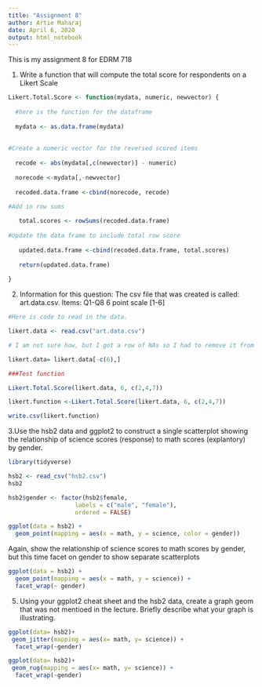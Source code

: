 ---
title: "Assignment 8"
author: Artie Maharaj
date: April 6, 2020
output: html_notebook
---
This is my assignment 8 for EDRM 718

1. Write a function that will compute the total score for respondents on a Likert Scale

```{r}
Likert.Total.Score <- function(mydata, numeric, newvector) {
  
  #here is the function for the dataframe
  
  mydata <- as.data.frame(mydata)
  
  
#Create a numeric vector for the reversed scored items
  
  recode <- abs(mydata[,c(newvector)] - numeric)
  
  norecode <-mydata[,-newvector]
  
  recoded.data.frame <-cbind(norecode, recode)
  
#Add in row sums  

   total.scores <- rowSums(recoded.data.frame)
  
#Update the data frame to include total row score
   
   updated.data.frame <-cbind(recoded.data.frame, total.scores)
    
   return(updated.data.frame)
 
}
```

2. Information for this question:
The csv file that was created is called: art.data.csv. 
Items: Q1-Q8
6 point scale [1-6]

```{r}

#Here is code to read in the data. 

likert.data <- read.csv("art.data.csv")

# I am not sure how, but I got a row of NAs so I had to remove it from the data frame.

likert.data= likert.data[-c(6),] 

###Test function

Likert.Total.Score(likert.data, 6, c(2,4,7))

likert.function <-Likert.Total.Score(likert.data, 6, c(2,4,7))

write.csv(likert.function)

```
3.Use the hsb2 data and ggplot2 to construct a single scatterplot showing the relationship of science scores (response) to math scores (explantory) by gender.

```{r}
library(tidyverse)

hsb2 <- read_csv("hsb2.csv")
hsb2

hsb2$gender <- factor(hsb2$female,
                   labels = c("male", "female"),
                   ordered = FALSE)

ggplot(data = hsb2) +
  geom_point(mapping = aes(x = math, y = science, color = gender))

```

Again, show the relationship of science scores to math scores by gender, but this time facet on gender to show separate scatterplots 
```{r}
ggplot(data = hsb2) +
  geom_point(mapping = aes(x = math, y = science)) +
  facet_wrap(~ gender)
```

5.
Using your ggplot2 cheat sheet and the hsb2 data, create a graph geom that was not mentioed in the lecture. Briefly describe what your graph is illustrating. 

```{r}
ggplot(data= hsb2)+ 
 geom_jitter(mapping = aes(x= math, y= science)) +
  facet_wrap(~gender)

ggplot(data= hsb2)+ 
 geom_rug(mapping = aes(x= math, y= science)) +
  facet_wrap(~gender)
 


```

